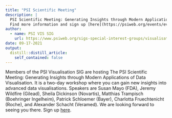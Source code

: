```yaml
---
title: "PSI Scientific Meeting"
description: |
  PSI Scientific Meeting: Generating Insights through Modern Applications of Data Visualisation.
  Find more information and sign up [here](https://psiweb.org/events/event-item/2021/09/17/default-calendar/psi-scientific-meeting-generating-insights-through-modern-applications-of-data-visualisation)!
author:
  - name: PSI VIS SIG
    url: https://www.psiweb.org/sigs-special-interest-groups/visualisation
date: 09-17-2021
output:
  distill::distill_article:
    self_contained: false
---
```


Members of the PSI Visualisation SIG are hosting The PSI Scientific Meeting: Generating Insights through Modern Applications of Data Visualisation. It is a two-day workshop where you can gain new insights into advanced data visualisations. Speakers are Susan Mayo (FDA), Jeremy Wildfire (Gilead), Sheila Dickinson (Novartis), Matthias Trampisch (Boehringer Ingelheim), Patrick Schloemer (Bayer), Charlotta Fruechtenicht (Roche), and Alexander Schacht (Veramed). We are looking forward to seeing you there. Sign up [here](https://psiweb.org/events/event-item/2021/09/17/default-calendar/psi-scientific-meeting-generating-insights-through-modern-applications-of-data-visualisation).


